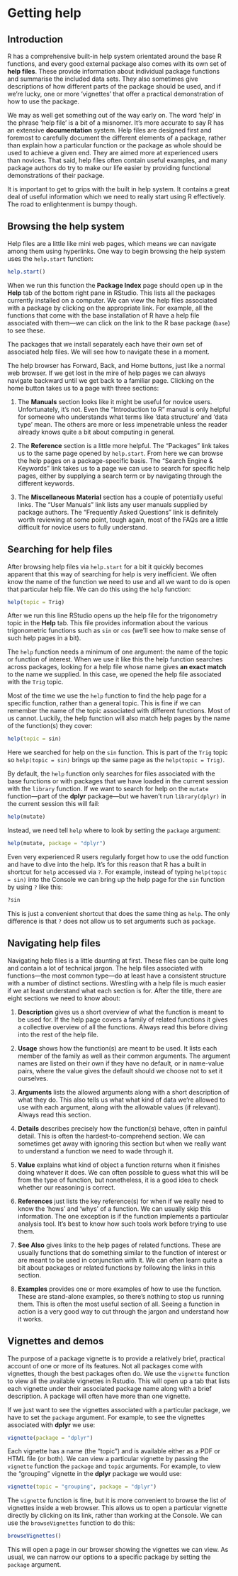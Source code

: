 # Getting help

## Introduction {#console-help}

R has a comprehensive built-in help system orientated around the base R functions, and every good external package also comes with its own set of __help files__. These provide information about individual package functions and summarise the included data sets. They also sometimes give descriptions of how different parts of the package should be used, and if we're lucky, one or more 'vignettes' that offer a practical demonstration of how to use the package.

We may as well get something out of the way early on. The word 'help' in the phrase 'help file' is a bit of a misnomer. It's more accurate to say R has an extensive __documentation__ system. Help files are designed first and foremost to carefully document the different elements of a package, rather than explain how a particular function or the package as whole should be used to achieve a given end. They are aimed more at experienced users than novices. That said, help files often contain useful examples, and many package authors do try to make our life easier by providing functional demonstrations of their package.

It is important to get to grips with the built in help system. It contains a great deal of useful information which we need to really start using R effectively. The road to enlightenment is bumpy though.

## Browsing the help system

Help files are a little like mini web pages, which means we can navigate among them using hyperlinks. One way to begin browsing the help system uses the `help.start` function:

```r
help.start() 
```

When we run this function the __Package Index__ page should open up in the __Help__ tab of the bottom right pane in RStudio. This lists all the packages currently installed on a computer. We can view the help files associated with a package by clicking on the appropriate link. For example, all the functions that come with the base installation of R have a help file associated with them---we can click on the link to the R base package (`base`) to see these. 

The packages that we install separately each have their own set of associated help files. We will see how to navigate these in a moment. 

The help browser has Forward, Back, and Home buttons, just like a normal web browser. If we get lost in the mire of help pages we can always navigate backward until we get back to a familiar page. Clicking on the home button takes us to a page with three sections: 

1. The __Manuals__ section looks like it might be useful for novice users. Unfortunately, it's not. Even the "Introduction to R" manual is only helpful for someone who understands what terms like 'data structure' and 'data type' mean. The others are more or less impenetrable unless the reader already knows quite a bit about computing in general.

2. The __Reference__ section is a little more helpful. The "Packages" link takes us to the same page opened by `help.start`. From here we can browse the help pages on a package-specific basis. The "Search Engine & Keywords" link takes us to a page we can use to search for specific help pages, either by supplying a search term or by navigating through the different keywords.

3. The __Miscellaneous Material__ section has a couple of potentially useful links. The "User Manuals" link lists any user manuals supplied by package authors. The "Frequently Asked Questions" link is definitely worth reviewing at some point, tough again, most of the FAQs are a little difficult for novice users to fully understand.

## Searching for help files

After browsing help files via `help.start` for a bit it quickly becomes apparent that this way of searching for help is very inefficient. We often know the name of the function we need to use and all we want to do is open that particular help file. We can do this using the `help` function:

```r
help(topic = Trig)
```

After we run this line RStudio opens up the help file for the trigonometry topic in the __Help__ tab. This file provides information about the various trigonometric functions such as `sin` or `cos` (we'll see how to make sense of such help pages in a bit).

The `help` function needs a minimum of one argument: the name of the topic or function of interest. When we use it like this the help function searches across packages, looking for a help file whose name gives __an exact match__ to the name we supplied. In this case, we opened the help file associated with the `Trig` topic.

Most of the time we use the `help` function to find the help page for a specific function, rather than a general topic. This is fine if we can remember the name of the topic associated with different functions. Most of us cannot. Luckily, the help function will also match help pages by the name of the function(s) they cover:

```r
help(topic = sin)
```

Here we searched for help on the `sin` function. This is part of the `Trig` topic so `help(topic = sin)` brings up the same page as the `help(topic = Trig)`.

By default, the `help` function only searches for files associated with the base functions or with packages that we have loaded in the current session with the `library` function. If we want to search for help on the `mutate` function---part of the **dplyr** package---but we haven't run `library(dplyr)` in the current session this will fail:

```r
help(mutate)
```

Instead, we need tell `help` where to look by setting the `package` argument:

```r
help(mutate, package = "dplyr")
```

Even very experienced R users regularly forget how to use the odd function and have to dive into the help. It's for this reason that R has a built in shortcut for `help` accessed via `?`. For example, instead of typing `help(topic = sin)` into the Console we can bring up the help page for the `sin` function by using `?` like this:

```r
?sin
```

This is just a convenient shortcut that does the same thing as `help`. The only difference is that `?` does not allow us to set arguments such as `package`.

## Navigating help files {#nav-help}

Navigating help files is a little daunting at first. These files can be quite long and contain a lot of technical jargon. The help files associated with functions---the most common type---do at least have a consistent structure with a number of distinct sections. Wrestling with a help file is much easier if we at least understand what each section is for. After the title, there are eight sections we need to know about:

1. __Description__  gives us a short overview of what the function is meant to be used for. If the help page covers a family of related functions it gives a collective overview of all the functions. Always read this before diving into the rest of the help file.

2. __Usage__ shows how the function(s) are meant to be used. It lists each member of the family as well as their common arguments. The argument names are listed on their own if they have no default, or in name-value pairs, where the value gives the default should we choose not to set it ourselves.

3. __Arguments__ lists the allowed arguments along with a short description of what they do. This also tells us what what kind of data we're allowed to use with each argument, along with the allowable values (if relevant). Always read this section.

4. __Details__ describes precisely how the function(s) behave, often in painful detail. This is often the hardest-to-comprehend section. We can sometimes get away with ignoring this section but when we really want to understand a function we need to wade through it.

5. __Value__ explains what kind of object a function returns when it finishes doing whatever it does. We can often possible to guess what this will be from the type of function, but nonetheless, it is a good idea to check whether our reasoning is correct.

6. __References__ just lists the key reference(s) for when if we really need to know the 'hows' and 'whys' of a function. We can usually skip this information. The one exception is if the function implements a particular analysis tool. It's best to know how such tools work before trying to use them.

7. __See Also__ gives links to the help pages of related functions. These are usually functions that do something similar to the function of interest or are meant to be used in conjunction with it. We can often learn quite a bit about packages or related functions by following the links in this section.

8. __Examples__ provides one or more examples of how to use the function. These are stand-alone examples, so there's nothing to stop us running them. This is often the most useful section of all. Seeing a function in action is a very good way to cut through the jargon and understand how it works. 

## Vignettes and demos {#vignettes}

The purpose of a package vignette is to provide a relatively brief, practical account of one or more of its features. Not all packages come with vignettes, though the best packages often do. We use the `vignette` function to view all the available vignettes in Rstudio. This will open up a tab that lists each vignette under their associated package name along with a brief description. A package will often have more than one vignette. 

If we just want to see the vignettes associated with a particular package, we have to set the `package` argument. For example, to see the vignettes associated with __dplyr__ we use:

```r
vignette(package = "dplyr")
```

Each vignette has a name (the "topic") and is available either as a PDF or HTML file (or both). We can view a particular vignette by passing the `vignette` function the `package` and `topic` arguments. For example, to view the "grouping" vignette in the __dplyr__ package we would use:

```r
vignette(topic = "grouping", package = "dplyr")
```

The `vignette` function is fine, but it is more convenient to browse the list of vignettes inside a web browser. This allows us to open a particular vignette directly by clicking on its link, rather than working at the Console. We can use the `browseVignettes` function to do this:

```r
browseVignettes()
```

This will open a page in our browser showing the vignettes we can view. As usual, we can narrow our options to a specific package by setting the `package` argument.




